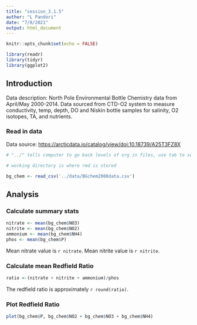 ```yaml
---
title: "session_3.1.5"
author: "L Pandori"
date: "7/8/2021"
output: html_document
---
```


```r
knitr::opts_chunk$set(echo = FALSE)

library(readr)
library(tidyr)
library(ggplot2)

```

## Introduction

Data description: North Pole Environmental Bottle Chemistry data from April/May 2000-2014. Data sourced from CTD-O2 system to measure conductivity, temp, depth, DO and Niskin bottle samples for salinity, O2 isotopes, TA, and nutrients.\

### Read in data

Data source: <https://arcticdata.io/catalog/view/doi:10.18739/A25T3FZ8X>

```r
# "../" tells computer to go back levels of org in files, use tab to see options

# working directory is where rmd is stored

bg_chem <- read_csv('../data/BGchem2008data.csv')

```

## Analysis

### Calculate summary stats

```r
nitrate <- mean(bg_chem$NO3)
nitrite <- mean(bg_chem$NO2)
ammonium <- mean(bg_chem$NH4)
phos <- mean(bg_chem$P)
```

Mean nitrate value is `r nitrate`.
Mean nitrite value is `r nitrite`.

### Calculate mean Redfield Ratio

```r
ratio <-(nitrate + nitrite + ammonium)/phos
```

The redfield ratio is approximately `r round(ratio)`. 

### Plot Redfield Ratio

```r
plot(bg_chem$P, bg_chem$NO2 + bg_chem$NO3 + bg_chem$NH4)
```
